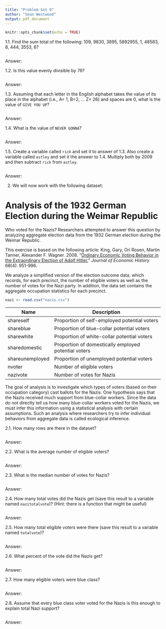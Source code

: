 ```yaml
---
title: "Problem Set 0"
author: "Sean Westwood"
output: pdf_document
---
```


```r
knitr::opts_chunk$set(echo = TRUE)
```

1.1. Find the sum total of the following: 109, 9830, 3895, 5892955, 1, 48583, 8, 444, 3553, 6?

```r

```
Answer: 

1.2. Is this value evenly divisible by 76?
```r

```
Answer: 

1.3. Assuming that each letter in the English alphabet takes the value of its place in the alphabet (i.e., A= 1, B=2, ... Z= 26) and spaces are 0, what is the value of `GIVE YOU UP`?
```r

```
Answer: 

1.4. What is the value of `NEVER GONNA`?

```r

```
Answer: 

1.5. Create a variable called `rick` and set it to answer of 1.3.  Also create a variable called `astley` and set it the answer to 1.4.  Multiply both by 2009 and then subtract `rick` from `astley`.

```r

```
Answer: 

2. We will now work with the following dataset:

# Analysis of the 1932 German Election during the Weimar Republic

Who voted for the Nazis?  Researchers attempted to answer this question by analyzing aggregate election data from the 1932 German election during the Weimar Republic.

This exercise is based on the following article: King, Gary, Ori Rosen, Martin Tanner, Alexander F. Wagner. 2008.  "[Ordinary Economic Voting Behavior in the Extraordinary Election of Adolf Hitler.](http://dx.doi.org/10.1017/S0022050708000788)" *Journal of Economic History* 68(4): 951-996.  

We analyze a simplified version of the election outcome data, which records, for each precinct, the number of eligible voters as well as the number of votes for the Nazi party.  In addition, the data set contains the aggregate occupation statistics for each precinct. 

```r
nazi <- read.csv("nazis.csv")
```

| Name            | Description                                          |
|-----------------|------------------------------------------------------|
| shareself       | Proportion of self-employed potential voters         |
| shareblue       | Proportion of blue-collar potential voters           |
| sharewhite      | Proportion of white-collar potential voters          |
| sharedomestic   | Proportion of domestically employed potential voters |
| shareunemployed | Proportion of unemployed potential voters            |
| nvoter          | Number of eligible voters                            |
| nazivote        | Number of votes for Nazis                            |

The goal of analysis is to investigate which types of voters (based on their occupation category) cast ballots for the Nazis.  One hypothesis says that the Nazis received much support from blue-collar workers. Since the data do not directly tell us how many blue-collar workers voted for the Nazis, we must infer this information using a statistical analysis with certain assumptions.  Such an analysis where researchers try to infer individual behaviors from aggregate data is called ecological inference.

2.1. How many rows are there in the dataset?
```r

```
Answer: 

2.2. What is the average number of eligible voters?
```r

```
Answer: 

2.3. What is the median number of votes for Nazis?
```r

```
Answer: 

2.4. How many total votes did the Nazis get (save this result to a variable named `nazitotalvote`)? (Hint: there is a function that might be useful)
```r

```
Answer: 

2.5. How many total eligible voters were there (save this result to a variable named `totalvote`)? 
```r

```
Answer: 

2.6. What percent of the vote did the Nazis get?
```r

```
Answer: 

2.7. How many eligible voters were blue class?
```r

```
Answer: 

2.8. Assume that every blue class voter voted for the Nazis is this enough to explain total Nazi support?
```r

```
Answer: 


